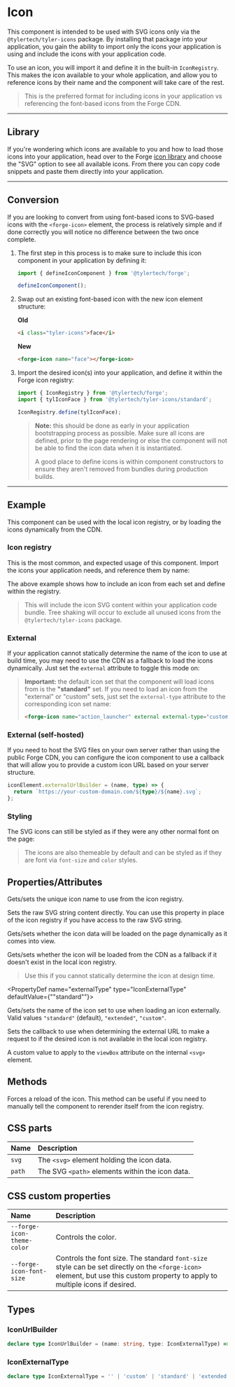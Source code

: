 
<PageSection>

# Icon

This component is intended to be used with SVG icons only via the `@tylertech/tyler-icons` package. By installing that package into your application,
you gain the ability to import only the icons your application is using and include the icons with your application code.

To use an icon, you will import it and define it in the built-in `IconRegistry`. This makes the icon available to your whole application, and
allow you to reference icons by their name and the component will take care of the rest.

> This is the preferred format for including icons in your application vs referencing the font-based icons from the Forge CDN.

</PageSection>

---

<PageSection>

## Library

If you're wondering which icons are available to you and how to load those icons into your application, head over to the
Forge [icon library](https://forge.tylertech.com/core-components/iconography/library) and choose the "SVG" option to see
all available icons. From there you can copy code snippets and paste them directly into your application.

</PageSection>

---

<PageSection>

## Conversion

If you are looking to convert from using font-based icons to SVG-based icons with the `<forge-icon>` element, the process is relatively simple and if done
correctly you will notice no difference between the two once complete.

1. The first step in this process is to make sure to include this icon component in your application by defining it:

   ```ts
   import { defineIconComponent } from '@tylertech/forge';

   defineIconComponent();
   ```

2. Swap out an existing font-based icon with the new icon element structure:

   **Old**

   ```html
   <i class="tyler-icons">face</i>
   ```

   **New**

   ```html
   <forge-icon name="face"></forge-icon>
   ```

3. Import the desired icon(s) into your application, and define it within the Forge icon registry:

   ```ts
   import { IconRegistry } from '@tylertech/forge';
   import { tylIconFace } from '@tylertech/tyler-icons/standard';

   IconRegistry.define(tylIconFace);
   ```

   > **Note:** this should be done as early in your application bootstrapping process as possible. Make sure all icons are defined, prior to the page rendering or else the
   > component will not be able to find the icon data when it is instantiated.
   > 
   > A good place to define icons is within component constructors to ensure they aren't removed from bundles during production builds.

</PageSection>

---

<PageSection>

## Example

This component can be used with the local icon registry, or by loading the icons dynamically from the CDN.

### Icon registry

This is the most common, and expected usage of this component. Import the icons your application needs, and reference them by name:

<LiveDemo layout="column" codeHtml={IconRegistryCodeHtml()} codeTs={IconRegistryCodeTs()}>
  <RegistryDemo />
</LiveDemo>

The above example shows how to include an icon from each set and define within the registry.

> This will include the icon SVG content within your application code bundle. Tree shaking will occur to exclude all unused icons from the `@tylertech/tyler-icons` package.

### External

If your application cannot statically determine the name of the icon to use at build time, you may need to use the CDN as a fallback to load the icons dynamically. Just
set the `external` attribute to toggle this mode on:

<LiveDemo layout="column" codeHtml={IconExternalCodeHtml()}>
  <ExternalDemo />
</LiveDemo>

> **Important:** the default icon set that the component will load icons from is the **"standard"** set. If you need to load an icon from the "external" or "custom" sets,
> just set the `external-type` attribute to the corresponding icon set name:
>
> ```html
> <forge-icon name="action_launcher" external external-type="custom"></forge-icon>
> ```

### External (self-hosted)

If you need to host the SVG files on your own server rather than using the public Forge CDN, you can configure the icon component to use a callback that will
allow you to provide a custom icon URL based on your server structure.

```ts
iconElement.externalUrlBuilder = (name, type) => {
  return `https://your-custom-domain.com/${type}/${name}.svg`;
};
```

### Styling

The SVG icons can still be styled as if they were any other normal font on the page:

<LiveDemo layout="column" codeHtml={IconStylesCodeHtml()} codeScss={IconStylesCodeScss()} codeTs={IconStylesCodeTs()}>
  <StylesDemo />
</LiveDemo>

> The icons are also themeable by default and can be styled as if they are font via `font-size` and `color` styles.

</PageSection>

<PageSection>

## Properties/Attributes

<PropertyDef name="name" type="string" defaultValue="undefined">

Gets/sets the unique icon name to use from the icon registry.
  
</PropertyDef>

<PropertyDef name="src" type="string" defaultValue="undefined">

Sets the raw SVG string content directly. You can use this property in place of the icon registry if you have access to the raw SVG string.
  
</PropertyDef>

<PropertyDef name="lazy" type="boolean" defaultValue="false">

Gets/sets whether the icon data will be loaded on the page dynamically as it comes into view.
  
</PropertyDef>

<PropertyDef name="external" type="boolean" defaultValue="false">

Gets/sets whether the icon will be loaded from the CDN as a fallback if it doesn't exist in the local icon registry.
  
> Use this if you cannot statically determine the icon at design time.

</PropertyDef>

<PropertyDef name="externalType" type="IconExternalType" defaultValue={"\"standard\""}>

Gets/sets the name of the icon set to use when loading an icon externally. Valid values `"standard"` (default), `"extended"`, `"custom"`.
  
</PropertyDef>

<PropertyDef name="externalUrlBuilder" attr={false} type="IconUrlBuilder" defaultValue="undefined">

Sets the callback to use when determining the external URL to make a request to if the desired icon is not available in the local icon registry.
  
</PropertyDef>

<PropertyDef name="viewbox" type="IconUrlBuilder" defaultValue="undefined">

A custom value to apply to the `viewBox` attribute on the internal `<svg>` element.
  
</PropertyDef>

</PageSection>

<PageSection>

## Methods

<MethodDef name="layout(): void;">

Forces a reload of the icon. This method can be useful if you need to manually tell the component to rerender itself from the icon registry.

</MethodDef>

</PageSection>

<PageSection>

## CSS parts

| Name                           | Description
| :------------------------------| :--------------------
| `svg`                          | The `<svg>` element holding the icon data.
| `path`                         | The SVG `<path>` elements within the icon data.

</PageSection>

<PageSection>

## CSS custom properties

| Name                                            | Description
| :-----------------------------------------------| :--------------------
| `--forge-icon-theme-color`                        | Controls the color.
| `--forge-icon-font-size`                          | Controls the font size. The standard `font-size` style can be set directly on the `<forge-icon>` element, but use this custom property to apply to multiple icons if desired.

</PageSection>

<PageSection>

## Types

### IconUrlBuilder

```ts
declare type IconUrlBuilder = (name: string, type: IconExternalType) => string;
```

### IconExternalType

```ts
declare type IconExternalType = '' | 'custom' | 'standard' | 'extended';
```

</PageSection>
